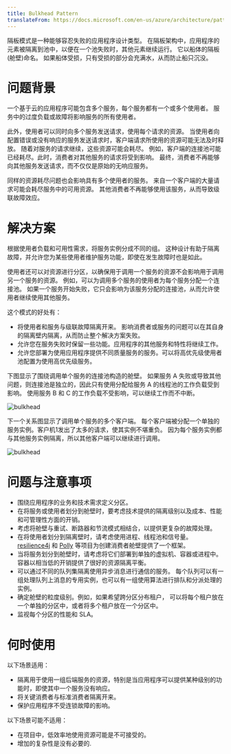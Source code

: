 ```yaml
---
title: Bulkhead Pattern
translateFrom: https://docs.microsoft.com/en-us/azure/architecture/patterns/bulkhead
---
```


隔板模式是一种能够容忍失败的应用程序设计类型。
在隔板架构中，应用程序的元素被隔离到池中，以便在一个池失败时，其他元素继续运行。
它以船体的隔板(舱壁)命名。
如果船体受损，只有受损的部分会充满水，从而防止船只沉没。

# 问题背景

一个基于云的应用程序可能包含多个服务，每个服务都有一个或多个使用者。
服务中的过度负载或故障将影响服务的所有使用者。

此外，使用者可以同时向多个服务发送请求，使用每个请求的资源。
当使用者向配置错误或没有响应的服务发送请求时，客户端请求所使用的资源可能无法及时释放。
随着对服务的请求继续，这些资源可能会耗尽。
例如，客户端的连接池可能已经耗尽。此时，消费者对其他服务的请求将受到影响。
最终，消费者不再能够向其他服务发送请求，而不仅仅是原始的无响应服务。

同样的资源耗尽问题也会影响具有多个使用者的服务。
来自一个客户端的大量请求可能会耗尽服务中的可用资源。
其他消费者不再能够使用该服务，从而导致级联故障效应。

# 解决方案

根据使用者负载和可用性需求，将服务实例分成不同的组。
这种设计有助于隔离故障，并允许您为某些使用者维护服务功能，即使在发生故障时也是如此。

使用者还可以对资源进行分区，以确保用于调用一个服务的资源不会影响用于调用另一个服务的资源。
例如，可以为调用多个服务的使用者为每个服务分配一个连接池。
如果一个服务开始失败，它只会影响为该服务分配的连接池，从而允许使用者继续使用其他服务。

这个模式的好处有：

* 将使用者和服务与级联故障隔离开来。
  影响消费者或服务的问题可以在其自身的隔离壁内隔离，从而防止整个解决方案失败。
* 允许您在服务失败时保留一些功能。应用程序的其他服务和特性将继续工作。
* 允许您部署为使用应用程序提供不同质量服务的服务。可以将高优先级使用者池配置为使用高优先级服务。

下图显示了围绕调用单个服务的连接池构造的舱壁。
如果服务 A 失败或导致其他问题，则连接池是独立的，因此只有使用分配给服务 A 的线程池的工作负载受到影响。
使用服务 B 和 C 的工作负载不受影响，可以继续工作而不中断。

![bulkhead](/asset/img/bulkhead-1.png)

下一个关系图显示了调用单个服务的多个客户端。
每个客户端被分配一个单独的服务实例。客户机1发出了太多的请求，使其实例不堪重负。
因为每个服务实例都与其他服务实例隔离，所以其他客户端可以继续进行调用。

![bulkhead](/asset/img/bulkhead-2.png)

# 问题与注意事项

* 围绕应用程序的业务和技术需求定义分区。
* 在将服务或使用者划分到舱壁时，要考虑技术提供的隔离级别以及成本、性能和可管理性方面的开销。
* 考虑将舱壁与重试、断路器和节流模式相结合，以提供更复杂的故障处理。
* 在将使用者划分到隔离壁时，请考虑使用进程、线程池和信号量。
  [resilience4j](https://github.com/resilience4j/resilience4j)
  和 [Polly](https://github.com/App-vNext/Polly) 等项目为创建消费者舱壁提供了一个框架。
* 当将服务划分到舱壁时，请考虑将它们部署到单独的虚拟机、容器或进程中。
  容器以相当低的开销提供了很好的资源隔离平衡。
* 可以通过不同的队列集隔离使用异步消息进行通信的服务。
  每个队列可以有一组处理队列上消息的专用实例，也可以有一组使用算法进行排队和分派处理的实例。
* 确定舱壁的粒度级别。例如，如果希望跨分区分布租户，
  可以将每个租户放在一个单独的分区中，或者将多个租户放在一个分区中。
* 监视每个分区的性能和 SLA。

# 何时使用

以下场景适用：

* 隔离用于使用一组后端服务的资源，特别是当应用程序可以提供某种级别的功能时，即使其中一个服务没有响应。
* 将关键消费者与标准消费者隔离开来。
* 保护应用程序不受连锁故障的影响。

以下场景可能不适用：

* 在项目中，低效率地使用资源可能是不可接受的。
* 增加的复杂性是没有必要的.

